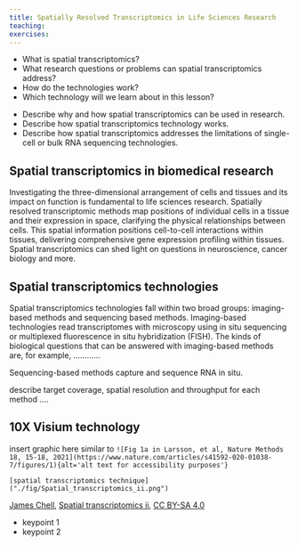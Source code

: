 ```yaml
---
title: Spatially Resolved Transcriptomics in Life Sciences Research
teaching:
exercises:
---
```


:::::: questions
 - What is spatial transcriptomics? 
 - What research questions or problems can spatial transcriptomics address?
 - How do the technologies work?
 - Which technology will we learn about in this lesson?
::::::

:::::: objectives
 - Describe why and how spatial transcriptomics can be used in research.
 - Describe how spatial transcriptomics technology works. 
 - Describe how spatial transcriptomics addresses the limitations of single-cell or bulk RNA sequencing technologies. 
::::::

## Spatial transcriptomics in biomedical research
Investigating the three-dimensional arrangement of cells and tissues and its 
impact on function is fundamental to life sciences research. Spatially resolved 
transcriptomic methods map positions of individual cells in a tissue and their 
expression in space, clarifying the physical relationships between cells. This
spatial information positions cell-to-cell interactions within tissues, 
delivering comprehensive gene expression profiling within tissues. Spatial 
transcriptomics can shed light on questions in neuroscience, cancer biology and 
more.  

## Spatial transcriptomics technologies
Spatial transcriptomics technologies fall within two broad groups: imaging-based
methods and sequencing based methods. 
Imaging-based technologies read transcriptomes with microscopy using in situ 
sequencing or multiplexed fluorescence in situ hybridization (FISH).
The kinds of biological questions that can be answered with imaging-based 
methods are, for example, ............

Sequencing-based methods capture and sequence RNA in situ.


describe target coverage, spatial resolution and throughput for each method ....

## 10X Visium technology

insert graphic here similar to
`![Fig 1a in Larsson, et al, Nature Methods 18, 15-18, 2021](https://www.nature.com/articles/s41592-020-01038-7/figures/1){alt='alt text for
accessibility purposes'}`

`[spatial transcriptomics technique]("./fig/Spatial_transcriptomics_ii.png")`

<a href="https://commons.wikimedia.org/wiki/User:Jasquatch">James Chell</a>, <a href="https://commons.wikimedia.org/wiki/File:Spatial_transcriptomics_ii. png">Spatial transcriptomics ii</a>, <a href="https://creativecommons.org/licenses/by-sa/4.0/legalcode" rel="license">CC BY-SA 4.0</a>

:::::: keypoints
 - keypoint 1
 - keypoint 2
::::::

